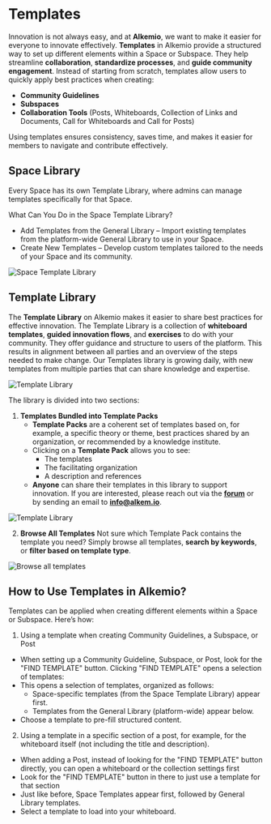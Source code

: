 # Templates

Innovation is not always easy, and at **Alkemio**, we want to make it easier for everyone to innovate effectively. 
**Templates** in Alkemio provide a structured way to set up different elements within a Space or Subspace. They help streamline **collaboration**, **standardize processes**, and **guide community engagement**. Instead of starting from scratch, templates allow users to quickly apply best practices when creating:

- **Community Guidelines**
- **Subspaces**
- **Collaboration Tools** (Posts, Whiteboards, Collection of Links and Documents, Call for Whiteboards and Call for Posts)

Using templates ensures consistency, saves time, and makes it easier for members to navigate and contribute effectively.

## Space Library

Every Space has its own Template Library, where admins can manage templates specifically for that Space.

What Can You Do in the Space Template Library?
- Add Templates from the General Library – Import existing templates from the platform-wide General Library to use in your Space.
- Create New Templates – Develop custom templates tailored to the needs of your Space and its community.

![Space Template Library](/space-template-library.png)

## Template Library

The **Template Library** on Alkemio makes it easier to share best practices for effective innovation. The Template Library is a collection of **whiteboard templates**, **guided innovation flows**, and **exercises** to do with your community. They offer guidance and structure to users of the platform. This results in alignment between all parties and an overview of the steps needed to make change. Our Templates library is growing daily, with new templates from multiple parties that can share knowledge and expertise.

![Template Library](/template-library-menu.png)

The library is divided into two sections:

1. **Templates Bundled into Template Packs**
   - **Template Packs** are a coherent set of templates based on, for example, a specific theory or theme, best practices shared by an organization, or recommended by a knowledge institute.
   - Clicking on a **Template Pack** allows you to see:
     - The templates
     - The facilitating organization
     - A description and references
   - **Anyone** can share their templates in this library to support innovation. If you are interested, please reach out via the **[forum](https://alkem.io/forum)** or by sending an email to **info@alkem.io**.

![Template Library](/template-library.png)

2. **Browse All Templates**
Not sure which Template Pack contains the template you need? Simply browse all templates, **search by keywords**, or **filter based on template type**.

![Browse all templates](/browse-all-templates.png)

## How to Use Templates in Alkemio?

Templates can be applied when creating different elements within a Space or Subspace. Here’s how:

1. Using a template when creating Community Guidelines, a Subspace, or Post
- When setting up a Community Guideline, Subspace, or Post, look for the "FIND TEMPLATE" button.
Clicking "FIND TEMPLATE" opens a selection of templates:
- This opens a selection of templates, organized as follows:
  - Space-specific templates (from the Space Template Library) appear first.
  - Templates from the General Library (platform-wide) appear below.
- Choose a template to pre-fill structured content.

2. Using a template in a specific section of a post, for example, for the whiteboard itself (not including the title and description).
- When adding a Post, instead of looking for the "FIND TEMPLATE" button directly, you can open a whiteboard or the collection settings first
- Look for the "FIND TEMPLATE" button in there to just use a template for that section
- Just like before, Space Templates appear first, followed by General Library templates.
- Select a template to load into your whiteboard.
